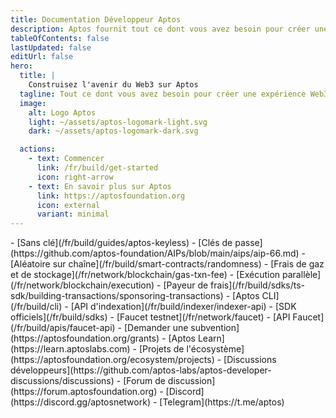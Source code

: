 ```yaml
---
title: Documentation Développeur Aptos
description: Aptos fournit tout ce dont vous avez besoin pour créer une expérience Web3 de première classe.
tableOfContents: false
lastUpdated: false
editUrl: false
hero:
  title: |
    Construisez l'avenir du Web3 sur Aptos
  tagline: Tout ce dont vous avez besoin pour créer une expérience Web3 de première classe.
  image:
    alt: Logo Aptos
    light: ~/assets/aptos-logomark-light.svg
    dark: ~/assets/aptos-logomark-dark.svg

  actions:
    - text: Commencer
      link: /fr/build/get-started
      icon: right-arrow
    - text: En savoir plus sur Aptos
      link: https://aptosfoundation.org
      icon: external
      variant: minimal
---
```



<CardGrid>
  <ListCard title="Fonctionnalités" iconName="lightning">
    - [Sans clé](/fr/build/guides/aptos-keyless)
    - [Clés de passe](https://github.com/aptos-foundation/AIPs/blob/main/aips/aip-66.md)
    - [Aléatoire sur chaîne](/fr/build/smart-contracts/randomness)
    - [Frais de gaz et de stockage](/fr/network/blockchain/gas-txn-fee)
    - [Exécution parallèle](/fr/network/blockchain/execution)
    - [Payeur de frais](/fr/build/sdks/ts-sdk/building-transactions/sponsoring-transactions)
  </ListCard>

  <ListCard title="Outils" iconName="terminal">
    - [Aptos CLI](/fr/build/cli)
    - [API d'indexation](/fr/build/indexer/indexer-api)
    - [SDK officiels](/fr/build/sdks)
    - [Faucet testnet](/fr/network/faucet)
    - [API Faucet](/fr/build/apis/faucet-api)
  </ListCard>

  <ListCard title="Ressources" iconName="file-text">
    - [Demander une subvention](https://aptosfoundation.org/grants)
    - [Aptos Learn](https://learn.aptoslabs.com)
    - [Projets de l'écosystème](https://aptosfoundation.org/ecosystem/projects)
  </ListCard>

  <ListCard title="Se connecter" iconName="globe-simple">
    - [Discussions développeurs](https://github.com/aptos-labs/aptos-developer-discussions/discussions)
    - [Forum de discussion](https://forum.aptosfoundation.org)
    - [Discord](https://discord.gg/aptosnetwork)
    - [Telegram](https://t.me/aptos)
  </ListCard>
</CardGrid>
